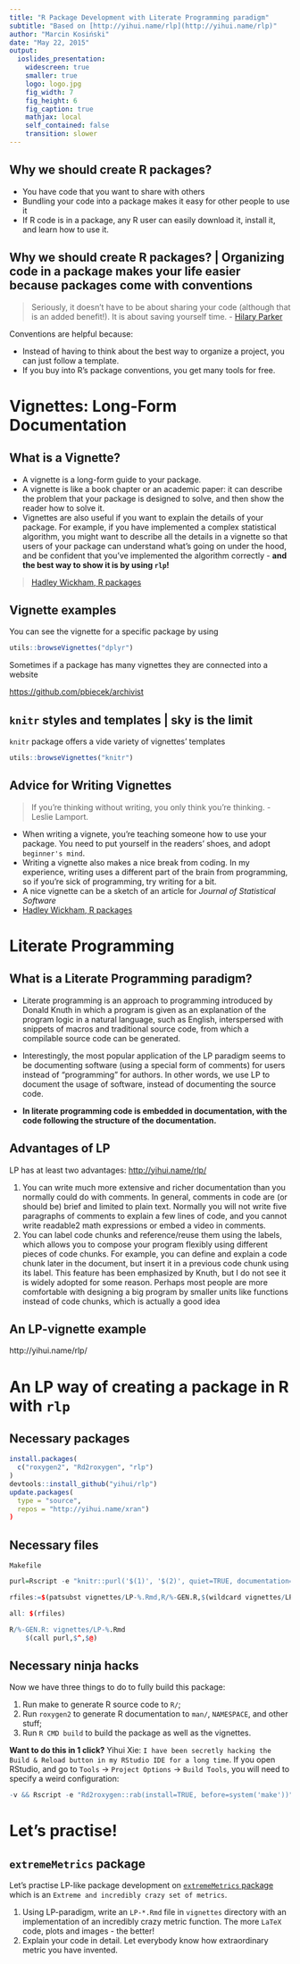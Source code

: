 ```yaml
---
title: "R Package Development with Literate Programming paradigm"
subtitle: "Based on [http://yihui.name/rlp](http://yihui.name/rlp)"
author: "Marcin Kosiński"
date: "May 22, 2015"
output:
  ioslides_presentation:
    widescreen: true
    smaller: true
    logo: logo.jpg
    fig_width: 7
    fig_height: 6
    fig_caption: true
    mathjax: local
    self_contained: false
    transition: slower
---
```


## Why we should create R packages? {.build}

- You have code that you want to share with others
- Bundling your code into a package makes it easy for other people to use it
- If R code is in a package, any R user can easily download it, install it, and learn how to use it.

## Why we should create R packages? | Organizing code in a package makes your life easier because packages come with conventions {.build}

> Seriously, it doesn't have to be about sharing your code (although that is an added benefit!). It is about saving yourself time. - [Hilary Parker](http://hilaryparker.com/2014/04/09/writing-an-r-package-from-scratch/)

Conventions are helpful because:

- Instead of having to think about the best way to organize a project, you can just follow a template.
- If you buy into R's package conventions, you get many tools for free.

# Vignettes: Long-Form Documentation {.build}

## What is a Vignette? {.build}

- A vignette is a long-form guide to your package. 
- A vignette is like a book chapter or an academic paper: it can describe the problem that your package is designed to solve, and then show the reader how to solve it.
- Vignettes are also useful if you want to explain the details of your package. For example, if you have implemented a complex statistical algorithm, you might want to describe all the details in a vignette so that users of your package can understand what's going on under the hood, and be confident that you've implemented the algorithm correctly - **and the best way to show it is by using `rlp`!**

> [Hadley Wickham, R packages](http://r-pkgs.had.co.nz/)


## Vignette examples {.build}

You can see the vignette for a specific package by using
```r
utils::browseVignettes("dplyr")
```


Sometimes if a package has many vignettes they are connected into a website

[https://github.com/pbiecek/archivist]([https://github.com/pbiecek/archivist])


## `knitr` styles and templates | sky is the limit {.build}

`knitr` package offers a vide variety of vignettes' templates
```r
utils::browseVignettes("knitr")
```

## Advice for Writing Vignettes {.build}

> If you're thinking without writing, you only think you're thinking. - Leslie Lamport.


- When writing a vignete, you're teaching someone how to use your package. You need to put yourself in the readers' shoes, and adopt `beginner's mind`.
- Writing a vignette also makes a nice break from coding. In my experience, writing uses a different part of the brain from programming, so if you're sick of programming, try writing for a bit.
- A nice vignette can be a sketch of an article for *Journal of Statistical Software* 
- [Hadley Wickham, R packages](http://r-pkgs.had.co.nz/)


# Literate Programming {.build}

## What is a Literate Programming paradigm?

- Literate programming is an approach to programming introduced by Donald Knuth in which a program is given as an explanation of the program logic in a natural language, such as English, interspersed with snippets of macros and traditional source code, from which a compilable source code can be generated.

- Interestingly, the most popular application of the LP paradigm seems to be documenting software (using a special form of comments) for users instead of “programming” for authors. In other words, we use LP to document the usage of software, instead of documenting the source code. 


-  **In literate programming code is embedded in documentation, with the code following the structure of the documentation.**

## Advantages of LP

LP has at least two advantages: [http://yihui.name/rlp/](http://yihui.name/rlp/)

1. You can write much more extensive and richer documentation than you normally could do with comments. In general, comments in code are (or should be) brief and limited to plain text. Normally you will not write five paragraphs of comments to explain a few lines of code, and you cannot write readable2 math expressions or embed a video in comments.
1. You can label code chunks and reference/reuse them using the labels, which allows you to compose your program flexibly using different pieces of code chunks. For example, you can define and explain a code chunk later in the document, but insert it in a previous code chunk using its label. This feature has been emphasized by Knuth, but I do not see it is widely adopted for some reason. Perhaps most people are more comfortable with designing a big program by smaller units like functions instead of code chunks, which is actually a good idea



## An LP-vignette example

http://yihui.name/rlp/


# An LP way of creating a package in R with `rlp`

## Necessary packages

```r
install.packages(
  c("roxygen2", "Rd2roxygen", "rlp")
)
devtools::install_github("yihui/rlp")
update.packages(
  type = "source",
  repos = "http://yihui.name/xran")
)
```


## Necessary files

`Makefile`

```r
purl=Rscript -e "knitr::purl('$(1)', '$(2)', quiet=TRUE, documentation=0)"

rfiles:=$(patsubst vignettes/LP-%.Rmd,R/%-GEN.R,$(wildcard vignettes/LP-*.Rmd))

all: $(rfiles)

R/%-GEN.R: vignettes/LP-%.Rmd
    $(call purl,$^,$@)
```


## Necessary ninja hacks

Now we have three things to do to fully build this package:

1. Run make to generate R source code to `R/`;
1. Run `roxygen2` to generate R documentation to `man/`, `NAMESPACE`, and other stuff;
1. Run `R CMD build` to build the package as well as the vignettes.


**Want to do this in 1 click?**
Yihui Xie: `I have been secretly hacking the Build & Reload button in my RStudio IDE for a long time`. If you open RStudio, and go to `Tools` -> `Project Options` -> `Build Tools`, you will need to specify a weird configuration:


```r
-v && Rscript -e "Rd2roxygen::rab(install=TRUE, before=system('make'))"
```


# Let's practise!

## `extremeMetrics` package

Let's practise LP-like package development on [`extremeMetrics` package](https://github.com/mi2-warsaw) which is an `Extreme and incredibly crazy set of metrics`.

1. Using LP-paradigm, write an `LP-*.Rmd` file in `vignettes` directory with an implementation of an incredibly crazy metric function. The more `LaTeX` code, plots and images - the better!
2. Explain your code in detail. Let everybody know how extraordinary metric you have invented.
